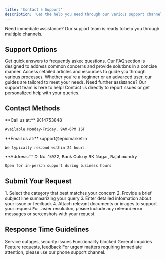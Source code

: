 ```yaml
---
title: 'Contact & Support'
description: 'Get the help you need through our various support channels'
---
```


<Note>
  Need immediate assistance? Our support team is ready to help you through multiple channels.
</Note>

## Support Options

<CardGroup>
  <Card title="FAQs" icon="question">
    Get quick answers to frequently asked questions. Our FAQ section is designed to address common concerns and provide solutions in a concise manner.
  </Card>
  
  <Card title="Guides" icon="book">
    Access detailed articles and resources to guide you through various processes. Whether you're a beginner or an advanced user, our guides are tailored to meet your needs.
  </Card>
  
  <Card title="Support" icon="headset">
    Need further assistance? Our support team is here to help! Contact us directly to report issues or get personalized help with your queries.
  </Card>
</CardGroup>

## Contact Methods

<AccordionGroup>
  <Accordion title="Phone Support" icon="phone">
    **Call us at:** 9014753848
    
    Available Monday-Friday, 9AM-6PM IST
  </Accordion>

  <Accordion title="Email Support" icon="envelope">
    **Email us at:** support@epicmarket.in
    
    We typically respond within 24 hours
  </Accordion>

  <Accordion title="Visit Our Office" icon="building">
    **Address:**  
    D. No: 1/922, Bank Colony  
    RK Nagar, Rajahmundry
    
    Open for in-person support during business hours
  </Accordion>
</AccordionGroup>

## Submit Your Request

<Steps>
  1. Select the category that best matches your concern
  2. Provide a brief subject line summarizing your query
  3. Enter detailed information about your issue or feedback
  4. Attach relevant documents or images to support your request
</Steps>

<Tip>
  For faster resolution, please include any relevant error messages or screenshots with your request.
</Tip>

## Response Time Guidelines

<ResponseField name="Critical Priority" type="1 hour">
  Service outages, security issues
</ResponseField>

<ResponseField name="High Priority" type="4 hours">
  Functionality blocked
</ResponseField>

<ResponseField name="Normal Priority" type="24 hours">
  General inquiries
</ResponseField>

<ResponseField name="Low Priority" type="48 hours">
  Feature requests, feedback
</ResponseField>

<Info>
  For urgent matters requiring immediate attention, please use our phone support channel.
</Info>